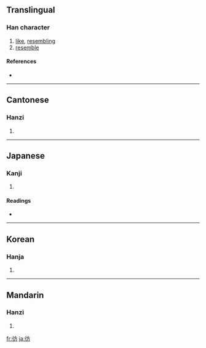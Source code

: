 {{also|仿}}
==Translingual==

===Han character===
{{Han char|rn=60|rad=彳|as=04|sn=7|four=2022<sub>7</sub>|canj=竹人卜竹尸 (HOYHS)}}

# [[like]], [[resembling]]
# [[resemble]]

====References====
* {{Han ref|kx=0365.130|dkj=10052|dj=0685.070|hdz=20815.010|uh=5F77|ud=24439|bh=A7CF|bd=42959}}

----

==Cantonese==

===Hanzi===
{{yue-hanzi|jyut=|y=fong2, pong4}}

# {{defn|Cantonese}}

----

==Japanese==

===Kanji===
{{ja-kanji|grade=|rs=彳04}}

# {{defn|Japanese}}

====Readings====
* {{ja-readings|on=[[ほう]] (hō)|kun=[[さまよう]] (samayou)}}

----

==Korean==

===Hanja===
{{ko-hanja|hangeul=방|eumhun=|rv=bang|mr=pang|y=pang}}

# {{defn|Korean}}

----

==Mandarin==

===Hanzi===
{{cmn-hanzi|pin=[[páng]] ([[pang2]])|wg=p'ang<sup>2</sup>}}

# {{defn|Mandarin}}

[[fr:彷]]
[[ja:彷]]